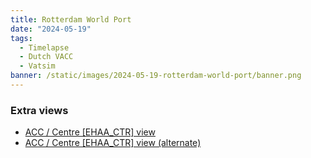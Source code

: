 ```yaml
---
title: Rotterdam World Port
date: "2024-05-19"
tags:
  - Timelapse
  - Dutch VACC
  - Vatsim
banner: /static/images/2024-05-19-rotterdam-world-port/banner.png
---
```


<Youtube id="UNQDfP68-Qg" />

### Extra views

- [ACC / Centre [EHAA_CTR] view](https://youtu.be/Gi0MyrNVABs)
- [ACC / Centre [EHAA_CTR] view (alternate)](https://youtu.be/ExVijxJy894)
